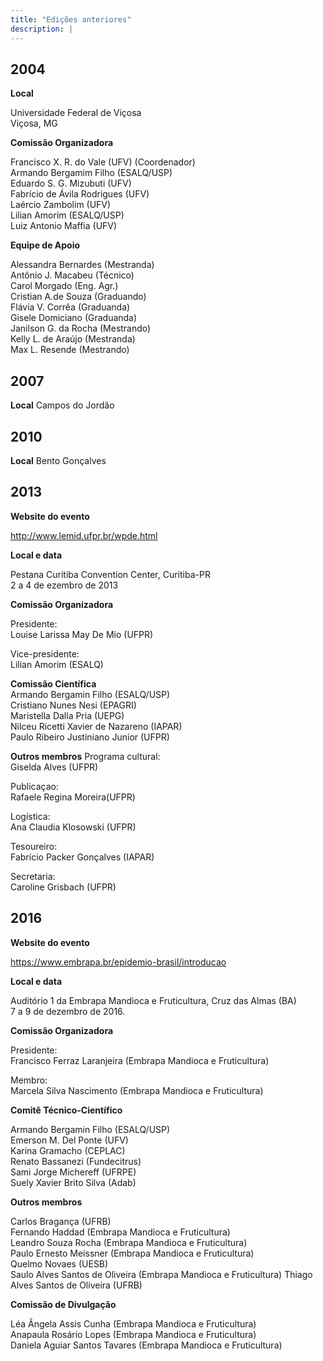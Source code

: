 ```yaml
---
title: "Edições anteriores"
description: |
---
```


## 2004

**Local**

Universidade Federal de Viçosa\
Viçosa, MG

**Comissão Organizadora**

Francisco X. R. do Vale (UFV) (Coordenador)\
Armando Bergamim Filho (ESALQ/USP)\
Eduardo S. G. Mizubuti (UFV)\
Fabrício de Ávila Rodrigues (UFV)\
Laércio Zambolim (UFV)\
Lilian Amorim (ESALQ/USP)\
Luiz Antonio Maffia (UFV)

**Equipe de Apoio**

Alessandra Bernardes (Mestranda)\
Antônio J. Macabeu (Técnico)\
Carol Morgado (Eng. Agr.)\
Cristian A.de Souza (Graduando)\
Flávia V. Corrêa (Graduanda)\
Gisele Domiciano (Graduanda)\
Janilson G. da Rocha (Mestrando)\
Kelly L. de Araújo (Mestranda)\
Max L. Resende (Mestrando)


## 2007

**Local**
Campos do Jordão


## 2010

**Local**
Bento Gonçalves

## 2013

**Website do evento**

[http://www.lemid.ufpr.br/wpde.html](http://www.lemid.ufpr.br/wpde.html)


**Local e data** 
 
Pestana Curitiba Convention Center, Curitiba-PR    
2 a 4 de ezembro de 2013

**Comissão Organizadora**

Presidente:  
Louise Larissa May De Mio (UFPR)

Vice-presidente:  
Lilian Amorim (ESALQ)  

**Comissão Científica **   
Armando Bergamin Filho (ESALQ/USP)    
Cristiano Nunes Nesi (EPAGRI)   
Maristella Dalla Pria (UEPG)  
Nilceu Ricetti Xavier de Nazareno (IAPAR)    
Paulo Ribeiro Justiniano Junior (UFPR)  

**Outros membros**
Programa cultural:  
Giselda Alves (UFPR)    

Publicaçao:  
Rafaele Regina Moreira(UFPR)   

Logística:  
Ana Claudia Klosowski (UFPR)      

Tesoureiro:  
Fabrício Packer Gonçalves (IAPAR)   

Secretaria:  
Caroline Grisbach (UFPR) 

## 2016

**Website do evento**

[https://www.embrapa.br/epidemio-brasil/introducao](https://www.embrapa.br/epidemio-brasil/introducao)



**Local e data**
 
Auditório 1 da Embrapa Mandioca e Fruticultura, Cruz das Almas (BA)  
7 a 9 de dezembro de 2016.

**Comissão Organizadora**

Presidente:    
Francisco Ferraz Laranjeira (Embrapa Mandioca e Fruticultura)  

Membro:  
Marcela Silva Nascimento (Embrapa Mandioca e Fruticultura)  

**Comitê Técnico-Científico**

Armando Bergamin Filho (ESALQ/USP)       
Emerson M. Del Ponte (UFV)      
Karina Gramacho (CEPLAC)  
Renato Bassanezi (Fundecitrus)  
Sami Jorge Michereff (UFRPE)    
Suely Xavier Brito Silva (Adab)    

**Outros membros**

Carlos Bragança (UFRB)  
Fernando Haddad (Embrapa Mandioca e Fruticultura)  
Leandro Souza Rocha (Embrapa Mandioca e Fruticultura)  
Paulo Ernesto Meissner (Embrapa Mandioca e Fruticultura)  
Quelmo Novaes (UESB)  
Saulo Alves Santos de Oliveira (Embrapa Mandioca e Fruticultura)  Thiago Alves Santos de Oliveira (UFRB)    

**Comissão de Divulgação**

Léa Ângela Assis Cunha (Embrapa Mandioca e Fruticultura)    
Anapaula Rosário Lopes (Embrapa Mandioca e Fruticultura)    
Daniela Aguiar Santos Tavares (Embrapa Mandioca e Fruticultura)    





